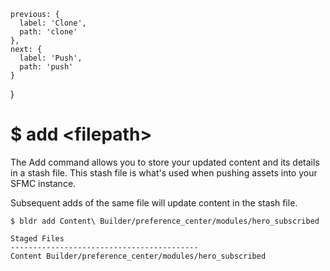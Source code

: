

    previous: {
      label: 'Clone',
      path: 'clone'
    },
    next: {
      label: 'Push',
      path: 'push'
    }
  }

# $ add \<filepath\>

The Add command allows you to store your updated content and its details in a stash file. This stash file is what's used when pushing assets into your SFMC instance.

Subsequent adds of the same file will update content in the stash file.

```
$ bldr add Content\ Builder/preference_center/modules/hero_subscribed

Staged Files          
------------------------------------------
Content Builder/preference_center/modules/hero_subscribed  
```


<br />
